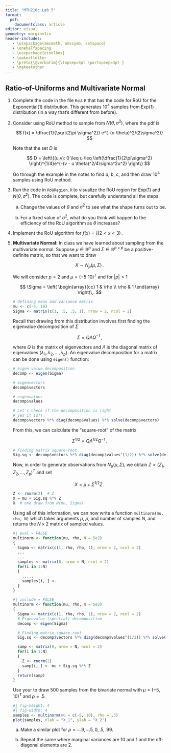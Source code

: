 ```yaml
---
title: "MTH210: Lab 5"
format: 
  pdf:
    documentclass: article
editor: visual
geometry: margin=1in
header-includes:
   - \usepackage{amsmath, amssymb, setspace}
   - \onehalfspacing
   - \usepackage{etoolbox} 
   - \makeatletter 
   - \preto{\@verbatim}{\topsep=3pt \partopsep=3pt } 
   - \makeatother
---
```


## Ratio-of-Uniforms and Multivariate Normal

1.  Complete the code in the file `RoU.R` that has the code for RoU for the Exponential(1) distribution. This generates $10^4$ samples from Exp$(1)$ distribution (in a way that's different from before).\

2.  Consider using RoU method to sample from $N(\theta, \sigma^2)$, where the pdf is

    $$
    f(x) = \dfrac{1}{\sqrt{2\pi \sigma^2}} e^{-(x-\theta)^2/(2\sigma^2)}
    $$

    Note that the set $D$ is

    $$
    D = \left\{(u,v): 0 \leq u \leq  \left(\dfrac{1}{2\pi\sigma^2} \right)^{1/4}e^{-(v - u \theta)^2/4\sigma^2u^2} \right\}
    $$

    Go through the example in the notes to find $a$, $b$, $c$, and then draw $10^4$ samples using RoU method.

3.  Run the code in `RoURegion.R` to visualize the RoU region for Exp(1) and $N(\theta, \sigma^2)$. The code is complete, but carefully understand all the steps.

    a.  Change the values of $\theta$ and $\sigma^2$ to see what the shape turns out to be.

    b.  For a fixed value of $\sigma^2$, what do you think will happen to the efficiency of the RoU algorithm as $\theta$ increases?

4.  Implement the RoU algorithm for $f(x) = \mathbb{I}(2 < x < 3)\,.$

5.  **Multivariate Normal:** In class we have learned about sampling from the multivariate normal. Suppose $\mu \in \mathbb{R}^p$ and $\Sigma \in \mathbb{R}^{p \times p}$ be a positive-definite matrix, so that we want to draw

    $$
    X \sim N_p( \mu, \Sigma)\,.
    $$

    We will consider $p = 2$ and $\mu = (-5 \,\, 10)^T$ and for $|\rho| < 1$

    $$
    \Sigma = \left( \begin{array}{cc} 1 & \rho \\ \rho & 1 \end{array} \right)\,.
    $$

    ```r
    # defining mean and variance matrix
    mu <- c(-5, 10)
    Sigma <- matrix(c(1, .5, .5, 1), nrow = 2, ncol = 2)
    ```

    Recall that drawing from this distribution involves first finding the eigenvalue decomposition of $\Sigma$

    $$
    \Sigma = Q \Lambda Q^{-1}\,,
    $$

    where $Q$ is the matrix of eigenvectors and $\Lambda$ is the diagonal matrix of eigenvalues $(\lambda_1, \lambda_2, \dots, \lambda_p)$. An eigenvalue decomposition for a matrix can be done using `eigen()` function:

    ```r
    # eigen value decomposition
    decomp <- eigen(Sigma)

    # eigenvectors
    decomp$vectors

    # eigenvalues
    decomp$values

    # Let's check if the decomposition is right
    # yes it is!!
    decomp$vectors %*% diag(decomp$values) %*% solve(decomp$vectors)
    ```

    From this, we can calculate the "square-root" of the matrix

    $$
    \Sigma^{1/2} = Q \Lambda^{1/2} Q^{-1}\,.
    $$

    ```r
    # Finding matrix square-root
    Sig.sq <- decomp$vectors %*% diag(decomp$values^(1/2)) %*% solve(decomp$vectors)
    ```

    Now, in order to generate observations from $N_p(\mu, \Sigma)$, we obtain $Z = (Z_1, Z_2, \dots, Z_p)^T$ and set

    $$
    X = \mu + \Sigma^{1/2} Z\,.
    $$

    ```r
    Z <- rnorm(2)  # Z
    X = mu + Sig.sq %*% Z
    X  # one draw from N(mu, Sigma)
    ```

    Using all of this information, we can now write a function `multinorm(mu, rho, N)` which takes arguments $\mu$, $\rho$, and number of samples $N$, and returns the $N \times 2$ matrix of sampled values.

    ```r
    #| eval = FALSE
    multinorm <- function(mu, rho, N = 5e2)
    {
      Sigma <- matrix(c(1, rho, rho, 1), nrow = 2, ncol = 2)
      ...
      ...
      samples <- matrix(0, nrow = N, ncol = 2)
      for(i in 1:N)
      {
        .....
        samples[i, ] <- 
      }
    }
    ```

    ```r
    #| include = FALSE
    multinorm <- function(mu, rho, N = 5e2)
    {
      Sigma <- matrix(c(1, rho, rho, 1), nrow = 2, ncol = 2)
      # Eigenvalue (spectral) decomposition
      decomp <- eigen(Sigma)
      
      # Finding matrix square-root
      Sig.sq <- decomp$vectors %*% diag(decomp$values^(1/2)) %*% solve(decomp$vectors)
      
      samp <- matrix(0, nrow = N, ncol = 2)
      for(i in 1:N)
      {
        Z <- rnorm(2)
        samp[i, ] <- mu + Sig.sq %*% Z
      }
      return(samp)
    }
    ```

    Use your to draw 500 samples from the bivariate normal with $\mu = (-5, 10)^T$ and $\rho = .5$.

    ```r
    #| fig-height: 4
    #| fig-width: 4
    samples <- multinorm(mu = c(-5, 10), rho = .5)
    plot(samples, xlab = "X_1", ylab = "X_2")
    ```

    a.  Make a similar plot for $\rho = -.9, -.5, 0, .5, .99$.

    b.  Repeat the same where marginal variances are $10$ and $1$ and the off-diagonal elements are $2$.
